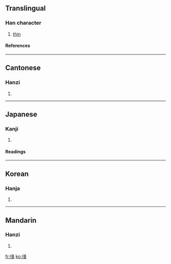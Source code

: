 ==Translingual==
===Han character===
{{Han char|rn=9|rad=人|as=08|sn=10|four=2325<sub>3</sub>|canj=人戈戈 (OII)}}
# [[thin]]
====References====
{{Han ref|kx=0106.110|dkj=00727|dj=0226.060|hdz=10174.010|uh=4FF4|ud=20468|bh=D0D0|bd=53456}}
----
==Cantonese==
===Hanzi===
{{yue-hanzi|jyut=|y=jin1}}
# {{defn|Cantonese}}
----
==Japanese==
===Kanji===
{{ja-kanji|grade=|rs=人08}}
# {{defn|Japanese}} 
====Readings====
{{ja-readings|on=[[せん]] (sen), [[ぜん]] (zen)|kun=[[あさい]] (asai), [[はだか]] (hadaka)}}
----
==Korean==
===Hanja===
{{ko-hanja|hangeul=천|rv=cheon|mr=ch'ŏn}}
# {{defn|Korean}}
----
==Mandarin==
===Hanzi===
{{cmn-hanzi|pin=[[jiàn]] (jian4), [[tì]] (ti4)|wg=chien<sup>4</sup>, t'i<sup>4</sup>}}
# {{defn|Mandarin}}

[[fr:俴]]
[[ko:俴]]